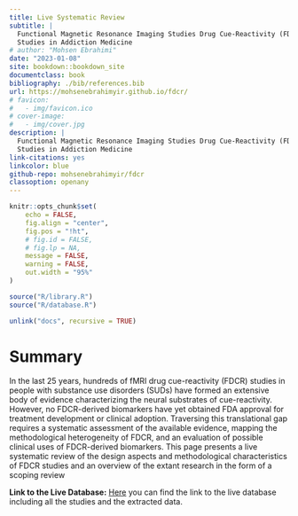 ```yaml
--- 
title: Live Systematic Review
subtitle: | 
  Functional Magnetic Resonance Imaging Studies Drug Cue-Reactivity (FDCR)
  Studies in Addiction Medicine
# author: "Mohsen Ebrahimi"
date: "2023-01-08"
site: bookdown::bookdown_site
documentclass: book
bibliography: ./bib/references.bib
url: https://mohsenebrahimyir.github.io/fdcr/
# favicon: 
#   - img/favicon.ico
# cover-image:
#   - img/cover.jpg
description: |
  Functional Magnetic Resonance Imaging Studies Drug Cue-Reactivity (FDCR)
  Studies in Addiction Medicine
link-citations: yes
linkcolor: blue
github-repo: mohsenebrahimyir/fdcr
classoption: openany
---
```


```r
knitr::opts_chunk$set(
	echo = FALSE,
	fig.align = "center",
	fig.pos = "!ht",
	# fig.id = FALSE,
	# fig.lp = NA,
	message = FALSE,
	warning = FALSE,
	out.width = "95%"
)
```

```r
source("R/library.R")
source("R/database.R")

unlink("docs", recursive = TRUE)
```

# Summary

In the last 25 years, hundreds of fMRI drug cue-reactivity (FDCR) studies in people with substance use disorders (SUDs) have formed an extensive body of evidence characterizing the neural substrates of cue-reactivity. However, no FDCR-derived biomarkers have yet obtained FDA approval for treatment development or clinical adoption. Traversing this translational gap requires a systematic assessment of the available evidence, mapping the methodological heterogeneity of FDCR, and an evaluation of possible clinical uses of FDCR-derived biomarkers. This page presents a live systematic review of the design aspects and methodological characteristics of FDCR studies and an overview of the extant research in the form of a scoping review

**Link to the Live Database:**
[Here](https://docs.google.com/spreadsheets/d/1ZpGM57pZMhZZdD4IhxQw6sG_9uRJmukxCwrLPHZoMYU/edit?usp=drivesdk) you can find the link to the live database including all the studies and the extracted data.
